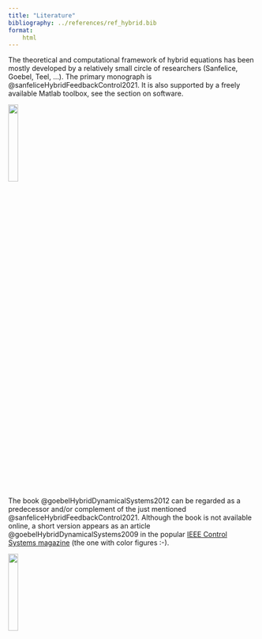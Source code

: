 ```yaml
---
title: "Literature"
bibliography: ../references/ref_hybrid.bib
format:
    html     
---
```


The theoretical and computational framework of hybrid equations has been mostly developed by a relatively small circle of researchers (Sanfelice, Goebel, Teel, ...). The primary monograph is @sanfeliceHybridFeedbackControl2021. It is also supported by a freely available Matlab toolbox, see the section on software.

![](figures/sanfelice_hybrid_FRONT_PAGE.jpg){ width=20% }

The book @goebelHybridDynamicalSystems2012 can be regarded as a predecessor and/or complement of the just mentioned @sanfeliceHybridFeedbackControl2021. Although the book is not available online, a short version appears as an article @goebelHybridDynamicalSystems2009 in the popular [IEEE Control Systems magazine](https://ieeexplore.ieee.org/xpl/RecentIssue.jsp?punumber=37) (the one with color figures :-).

![](figures/goebel_hybrid_FRONT_PAGE.jpg){ width=20% }
